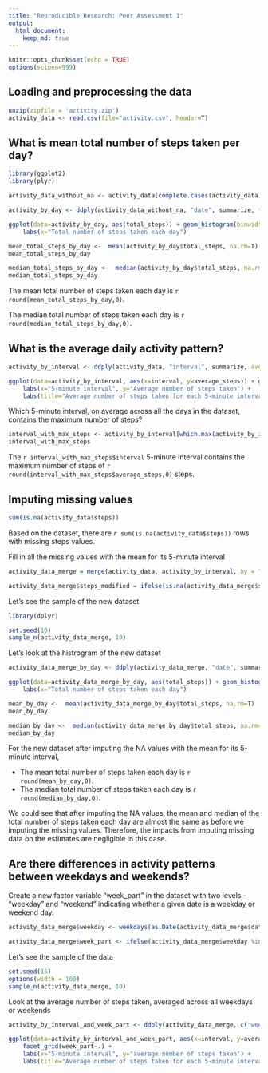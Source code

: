 ```yaml
---
title: "Reproducible Research: Peer Assessment 1"
output: 
  html_document:
    keep_md: true
---
```


```r
knitr::opts_chunk$set(echo = TRUE)
options(scipen=999)
```

## Loading and preprocessing the data

```r
unzip(zipfile = 'activity.zip')
activity_data <- read.csv(file="activity.csv", header=T)
```


## What is mean total number of steps taken per day?

```r
library(ggplot2)
library(plyr)

activity_data_without_na <- activity_data[complete.cases(activity_data),]

activity_by_day <- ddply(activity_data_without_na, "date", summarize, total_steps = sum(steps))

ggplot(data=activity_by_day, aes(total_steps)) + geom_histogram(binwidth=1000) + 
    labs(x="Total number of steps taken each day")
```

```r
mean_total_steps_by_day <-  mean(activity_by_day$total_steps, na.rm=T)
mean_total_steps_by_day
```

```r
median_total_steps_by_day <-  median(activity_by_day$total_steps, na.rm=T)
median_total_steps_by_day
```

The mean total number of steps taken each day is `r round(mean_total_steps_by_day,0)`.  

The median total number of steps taken each day is `r round(median_total_steps_by_day,0)`.


## What is the average daily activity pattern?

```r
activity_by_interval <- ddply(activity_data, "interval", summarize, average_steps = mean(steps, na.rm=T))

ggplot(data=activity_by_interval, aes(x=interval, y=average_steps)) + geom_line() +
    labs(x="5-minute interval", y="Average number of steps taken") +
    labs(title="Average number of steps taken for each 5-minute interval across all days") 
```

Which 5-minute interval, on average across all the days in the dataset, contains the maximum number of steps?

```r
interval_with_max_steps <- activity_by_interval[which.max(activity_by_interval$average_steps),]
interval_with_max_steps
```

The `r interval_with_max_steps$interval` 5-minute interval contains the maximum number of steps of `r round(interval_with_max_steps$average_steps,0)` steps.


## Imputing missing values

```r
sum(is.na(activity_data$steps))
```

Based on the dataset, there are `r sum(is.na(activity_data$steps))` rows with missing steps values.

Fill in all the missing values with the mean for its 5-minute interval

```r
activity_data_merge = merge(activity_data, activity_by_interval, by = "interval")

activity_data_merge$steps_modified = ifelse(is.na(activity_data_merge$steps),activity_data_merge$average_steps, activity_data_merge$steps) 
```

Let's see the sample of the new dataset

```r
library(dplyr)
```

```r
set.seed(10)
sample_n(activity_data_merge, 10)
```

Let's look at the histrogram of the new dataset

```r
activity_data_merge_by_day <- ddply(activity_data_merge, "date", summarize, total_steps = sum(steps_modified, na.rm=T))

ggplot(data=activity_data_merge_by_day, aes(total_steps)) + geom_histogram(binwidth=1000) + 
    labs(x="Total number of steps taken each day")
```

```r
mean_by_day <-  mean(activity_data_merge_by_day$total_steps, na.rm=T)
mean_by_day
```

```r
median_by_day <-  median(activity_data_merge_by_day$total_steps, na.rm=T)
median_by_day
```

For the new dataset after imputing the NA values with the mean for its 5-minute interval,

- The mean total number of steps taken each day is `r round(mean_by_day,0)`.  
- The median total number of steps taken each day is `r round(median_by_day,0)`.

We could see that after imputing the NA values, the mean and median of the total number of steps taken each day are almost the same as before we imputing the missing values. Therefore, the impacts from imputing missing data on the estimates are negligible in this case.


## Are there differences in activity patterns between weekdays and weekends?

Create a new factor variable "week_part" in the dataset with two levels – “weekday” and “weekend” indicating whether a given date is a weekday or weekend day.

```r
activity_data_merge$weekday <- weekdays(as.Date(activity_data_merge$date))

activity_data_merge$week_part <- ifelse(activity_data_merge$weekday %in% c('Saturday','Sunday'), 'weekend','weekday') 
```

Let's see the sample of the data

```r
set.seed(15)
options(width = 100)
sample_n(activity_data_merge, 10)
```

Look at the average number of steps taken, averaged across all weekdays or weekends 

```r
activity_by_interval_and_week_part <- ddply(activity_data_merge, c("week_part", "interval"), summarize, average_steps = mean(steps_modified, na.rm=T))

ggplot(data=activity_by_interval_and_week_part, aes(x=interval, y=average_steps)) + geom_line() +
    facet_grid(week_part~.) + 
    labs(x="5-minute interval", y="average number of steps taken") +
    labs(title="Average number of steps taken for each 5-minute interval across all weekdays or weekends") 
```